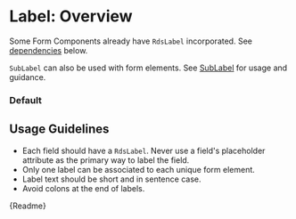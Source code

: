 
<Meta title="Components/Form Elements/Label/Overview" />

# Label: Overview

Some Form Components already have `RdsLabel` incorporated. See [dependencies](#dependencies) below.

`SubLabel` can also be used with form elements. See [SubLabel](?path=/story/components-form-elements-sub-label-overview--page) for usage and guidance.

### Default

<Canvas withSource="auto">
  <Story id="components-form-elements-label-stories--default-story"></Story>
</Canvas>

## Usage Guidelines

- Each field should have a `RdsLabel`. Never use a field's placeholder attribute as the primary way to label the field.
- Only one label can be associated to each unique form element.
- Label text should be short and in sentence case.
- Avoid colons at the end of labels.

<Description>{Readme}</Description>
